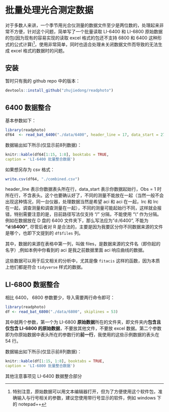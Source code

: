 # 批量处理光合测定数据 {#batch_question}

对于多数人来讲，一个季节用光合仪测量的数据文件至少是两位数的，处理起来非常不方便，针对这个问题，简单写了一个批量读取 LI-6400 和 LI-6800 原始数据的包(因为现有的容易实现的读取 excel 格式的包还不支持 6800 和 6400 这种形式的公式计算)^[特别注意，原始数据可以用文本编辑器打开，但为了方便使用这个软件包，准确输入与行号相关的参数，建议您使用带行号显示的软件，例如 windows 下的 notepad++]，使用非常简单，同时也适合处理未关闭数据文件而导致的无法生成 excel 格式的数据时的问题。

## 安装 {#install_readphoto}

暂时只有我的 github repo 中的版本：

```r
devtools::install_github("zhujiedong/readphoto")
```

## 6400 数据整合{#batch64}

基本参数如下：

```r
library(readphoto)
df64  <- read_bat_6400("./data/6400", header_line = 17, data_start = 27)
```

数据输出如下所示(仅显示前8列数据)：

```r
knitr::kable(df64[1:15, 1:8], booktabs = TRUE,
caption = 'LI-6400 批量整合数据')
```

如果想另存为 csv 格式：

```r
write.csv(df64, "./combined.csv")
```

header_line 表示你数据表头所在行，data_start 表示你数据起始行，Obs = 1 时所在行，不含表头。这个也要确认好了，不同的测量不能放在一起（当然一般不会出现这种情况，同一台仪器，处理数据当然是希望 aci 和 aci 在一起，lrc 和 lrc 在一起，调查测量和调查测量在一起），不同的测量可能起始行不同，这样就会报错，特别需要注意的是，目前路径写法仅支持 “/” 分隔，不能使用 “\\“ 作为分隔。例如在数据放在 D 盘的 6400 文件夹下，那么写法应为 "d:/6400", 不能为 **"d:\\6400"**, 尽管后者对 R 是合法的，主要是因为我要区分你不同数据来源的文件是哪个，也即下文提到的 `df$files` 列。

其中，数据的来源在表格中第一列，叫做 files，是数据来源的文件名（即你起的名字）,例如本例中你看到的 aci 是我之前数据里面 aci 响应曲线的数据。


这些数据可以用于后文相关的分析中，尤其是像 `fitacis` 这样的函数，因为本质上他们都是符合 `tidyverse` 样式的数据。 


## LI-6800 数据整合{#batch68}

相比 6400， 6800 参数要少，导入需要两行命令即可：

```r
library(readphoto)
df <- read_bat_6800("./data/6800", skiplines = 53)
```


其中就两个参数，第一个为 LI-6800 **原始数据**所在的文件夹，即文件夹内**包含且仅包含 LI-6800 的原始数据**，不要放其他文件，不要放 excel 数据。第二个参数即为你原始数据中表头所在的参数行的**前一行**，我使用的这些示例数据的表头在 54 行。

数据输出如下所示(仅显示前8列数据)：

```r
knitr::kable(df[1:15, 1:8], booktabs = TRUE,
caption = 'LI-6800 批量整合数据')
```

其他注意事项见 LI-6400 数据整合部分

\cleardoublepage
